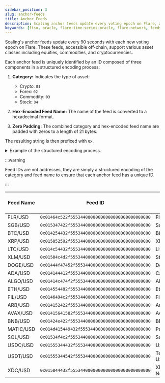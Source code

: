 ```yaml
---
sidebar_position: 3
slug: anchor-feeds
title: Anchor Feeds
description: Scaling anchor feeds update every voting epoch on Flare, approximately every 90s.
keywords: [ftso, oracle, flare-time-series-oracle, flare-network, feeds]
---
```


Scaling's anchor feeds update every 90 seconds with each new voting epoch on Flare. These feeds, accessible off-chain, support various asset classes including equities, commodities, and cryptocurrencies.

Each anchor feed is uniquely identified by an ID composed of three components in a structured encoding process:

1. **Category:** Indicates the type of asset:

   - Crypto: `01`
   - Forex: `02`
   - Commodity: `03`
   - Stock: `04`

2. **Hex-Encoded Feed Name:** The name of the feed is converted to a hexadecimal format.

3. **Zero Padding:** The combined category and hex-encoded feed name are padded with zeros to a length of 21 bytes.

The resulting string is then prefixed with `0x`.

<details>
<summary>Example of the structured encoding process.</summary>

Taking the feed name `FLR/USD`:

- **Category**: `01` (Crypto)
- **Hex-Encoded Feed Name**: `464c522f555344` (hexadecimal representation of `FLR/USD`)
- **Zero Padding**: The category and hex-encoded feed name combined and padded: `01464c522f55534400000000000000000000000000`
- **Final ID**: Adding the `0x` prefix results in `0x01464c522f55534400000000000000000000000000`

</details>

:::warning

Feed IDs are not addresses, they are simply a structured encoding of the category and feed name to ensure that each anchor feed has a unique ID.

:::

| **Feed Name** | **Feed ID**                                    | **Base Asset Name** | **Decimals** | **Category** |
| ------------- | ---------------------------------------------- | ------------------- | ------------ | ------------ |
| FLR/USD       | `0x01464c522f55534400000000000000000000000000` | Flare               | 7            | Crypto       |
| SGB/USD       | `0x015347422f55534400000000000000000000000000` | Songbird            | 7            | Crypto       |
| BTC/USD       | `0x014254432f55534400000000000000000000000000` | Bitcoin             | 2            | Crypto       |
| XRP/USD       | `0x015852502f55534400000000000000000000000000` | XRP                 | 6            | Crypto       |
| LTC/USD       | `0x014c54432f55534400000000000000000000000000` | Litecoin            | 5            | Crypto       |
| XLM/USD       | `0x01584c4d2f55534400000000000000000000000000` | Stellar             | 6            | Crypto       |
| DOGE/USD      | `0x01444f47452f555344000000000000000000000000` | Dogecoin            | 6            | Crypto       |
| ADA/USD       | `0x014144412f55534400000000000000000000000000` | Cardano             | 6            | Crypto       |
| ALGO/USD      | `0x01414c474f2f555344000000000000000000000000` | Algorand            | 6            | Crypto       |
| ETH/USD       | `0x014554482f55534400000000000000000000000000` | Ethereum            | 3            | Crypto       |
| FIL/USD       | `0x0146494c2f55534400000000000000000000000000` | Filecoin            | 5            | Crypto       |
| ARB/USD       | `0x014152422f55534400000000000000000000000000` | Arbitrum            | 5            | Crypto       |
| AVAX/USD      | `0x01415641582f555344000000000000000000000000` | Avalanche           | 5            | Crypto       |
| BNB/USD       | `0x01424e422f55534400000000000000000000000000` | BNB                 | 4            | Crypto       |
| MATIC/USD     | `0x014d415449432f5553440000000000000000000000` | Polygon             | 5            | Crypto       |
| SOL/USD       | `0x01534f4c2f55534400000000000000000000000000` | Solana              | 4            | Crypto       |
| USDC/USD      | `0x01555344432f555344000000000000000000000000` | USDC                | 5            | Crypto       |
| USDT/USD      | `0x01555344542f555344000000000000000000000000` | Tether USDt         | 5            | Crypto       |
| XDC/USD       | `0x015844432f55534400000000000000000000000000` | XDC Network         | 7            | Crypto       |
